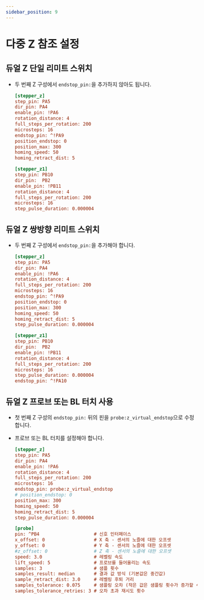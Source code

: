 ```yaml
---
sidebar_position: 9
---
```


# 다중 Z 참조 설정

## 듀얼 Z 단일 리미트 스위치

* 두 번째 Z 구성에서 `endstop_pin:`을 추가하지 않아도 됩니다.

    ```cfg
    [stepper_z]
    step_pin: PA5
    dir_pin: PA4
    enable_pin: !PA6
    rotation_distance: 4
    full_steps_per_rotation: 200
    microsteps: 16
    endstop_pin: ^!PA9
    position_endstop: 0
    position_max: 300
    homing_speed: 50
    homing_retract_dist: 5

    [stepper_z1]
    step_pin: PB10
    dir_pin:  PB2
    enable_pin: !PB11
    rotation_distance: 4
    full_steps_per_rotation: 200
    microsteps: 16
    step_pulse_duration: 0.000004
    ```

## 듀얼 Z 쌍방향 리미트 스위치

* 두 번째 Z 구성에서 `endstop_pin:`을 추가해야 합니다.

    ```cfg
    [stepper_z]
    step_pin: PA5
    dir_pin: PA4
    enable_pin: !PA6
    rotation_distance: 4
    full_steps_per_rotation: 200
    microsteps: 16
    endstop_pin: ^!PA9
    position_endstop: 0
    position_max: 300
    homing_speed: 50
    homing_retract_dist: 5
    step_pulse_duration: 0.000004

    [stepper_z1]
    step_pin: PB10
    dir_pin:  PB2
    enable_pin: !PB11
    rotation_distance: 4
    full_steps_per_rotation: 200
    microsteps: 16
    step_pulse_duration: 0.000004
    endstop_pin: ^!PA10
    ```

## 듀얼 Z 프로브 또는 BL 터치 사용

* 첫 번째 Z 구성의 `endstop_pin:` 뒤의 핀을 `probe:z_virtual_endstop`으로 수정합니다.
* 프로브 또는 BL 터치를 설정해야 합니다.

    ```cfg
    [stepper_z]
    step_pin: PA5
    dir_pin: PA4
    enable_pin: !PA6
    rotation_distance: 4
    full_steps_per_rotation: 200
    microsteps: 16
    endstop_pin: probe:z_virtual_endstop  
    # position_endstop: 0
    position_max: 300
    homing_speed: 50
    homing_retract_dist: 5
    step_pulse_duration: 0.000004

    [probe]
    pin: ^PB4                    # 신호 인터페이스
    x_offset: 0                  # X 축 - 센서의 노즐에 대한 오프셋
    y_offset: 0                  # Y 축 - 센서의 노즐에 대한 오프셋
    #z_offset: 0                 # Z 축 - 센서의 노즐에 대한 오프셋
    speed: 3.0                   # 레벨링 속도
    lift_speed: 5                # 프로브를 들어올리는 속도
    samples: 3                   # 샘플 횟수
    samples_result: median       # 결과 값 방식 (기본값은 중간값)
    sample_retract_dist: 3.0     # 레벨링 후퇴 거리
    samples_tolerance: 0.075     # 샘플링 오차 (작은 값은 샘플링 횟수가 증가할 수 있음)
    samples_tolerance_retries: 3 # 오차 초과 재시도 횟수
    ```

